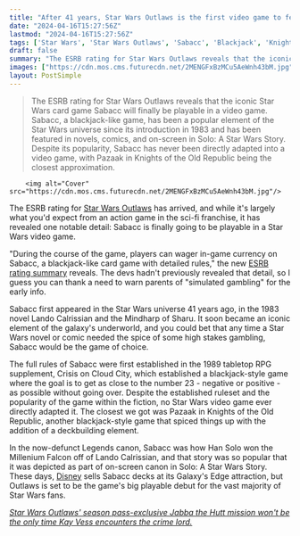 ```yaml
---
title: "After 41 years, Star Wars Outlaws is the first video game to feature the franchise's iconic but nearly abandoned card game"
date: "2024-04-16T15:27:56Z"
lastmod: "2024-04-16T15:27:56Z"
tags: ['Star Wars', 'Star Wars Outlaws', 'Sabacc', 'Blackjack', 'Knights of the Old Republic', 'Pazaak', 'Legends', 'Han Solo', 'Millennium Falcon', 'Lando Calrissian', 'Solo: A Star Wars Story', 'Disney', "Galaxy's Edge"]
draft: false
summary: "The ESRB rating for Star Wars Outlaws reveals that the iconic Star Wars card game Sabacc will finally be playable in a video game. Sabacc, a blackjack-like game, has been a popular element of the Star Wars universe since its introduction in 1983 and has been featured in novels, comics, and on-screen in Solo: A Star Wars Story. Despite its popularity, Sabacc has never been directly adapted into a video game, with Pazaak in Knights of the Old Republic being the closest approximation."
images: ["https://cdn.mos.cms.futurecdn.net/2MENGFxBzMCu5AeWnh43bM.jpg"]
layout: PostSimple
---
```

> The ESRB rating for Star Wars Outlaws reveals that the iconic Star Wars card game Sabacc will finally be playable in a video game. Sabacc, a blackjack-like game, has been a popular element of the Star Wars universe since its introduction in 1983 and has been featured in novels, comics, and on-screen in Solo: A Star Wars Story. Despite its popularity, Sabacc has never been directly adapted into a video game, with Pazaak in Knights of the Old Republic being the closest approximation.


        <img alt="Cover" src="https://cdn.mos.cms.futurecdn.net/2MENGFxBzMCu5AeWnh43bM.jpg"/>
        
The ESRB rating for [Star Wars Outlaws](https://www.gamesradar.com/star-wars-outlaws-guide/) has arrived, and while it's largely what you'd expect from an action game in the sci-fi franchise, it has revealed one notable detail: Sabacc is finally going to be playable in a Star Wars video game.

"During the course of the game, players can wager in-game currency on Sabacc, a blackjack-like card game with detailed rules," the new [ESRB rating summary](https://www.esrb.org/ratings/39874/star-wars-outlaws/) reveals. The devs hadn't previously revealed that detail, so I guess you can thank a need to warn parents of "simulated gambling" for the early info.

Sabacc first appeared in the Star Wars universe 41 years ago, in the 1983 novel Lando Calrissian and the Mindharp of Sharu. It soon became an iconic element of the galaxy's underworld, and you could bet that any time a Star Wars novel or comic needed the spice of some high stakes gambling, Sabacc would be the game of choice.

The full rules of Sabacc were first established in the 1989 tabletop RPG supplement, Crisis on Cloud City, which established a blackjack-style game where the goal is to get as close to the number 23 - negative or positive - as possible without going over. Despite the established ruleset and the popularity of the game within the fiction, no Star Wars video game ever directly adapted it. The closest we got was Pazaak in Knights of the Old Republic, another blackjack-style game that spiced things up with the addition of a deckbuilding element.

In the now-defunct Legends canon, Sabacc was how Han Solo won the Millenium Falcon off of Lando Calrissian, and that story was so popular that it was depicted as part of on-screen canon in Solo: A Star Wars Story. These days, [Disney](https://www.gamesradar.com/uk/tag/disney/) sells Sabacc decks at its Galaxy's Edge attraction, but Outlaws is set to be the game's big playable debut for the vast majority of Star Wars fans.

[<em>Star Wars Outlaws' season pass-exclusive Jabba the Hutt mission won't be the only time Kay Vess encounters the crime lord.</em>](https://www.gamesradar.com/star-wars-outlaws-season-pass-exclusive-jabba-the-hutt-mission-wont-be-the-only-time-kay-vess-encounters-the-crime-lord/)
        